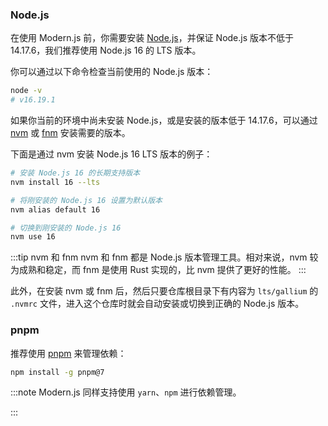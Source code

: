 ### Node.js

在使用 Modern.js 前，你需要安装 [Node.js](https://nodejs.org/)，并保证 Node.js 版本不低于 14.17.6，我们推荐使用 Node.js 16 的 LTS 版本。

你可以通过以下命令检查当前使用的 Node.js 版本：

```bash
node -v
# v16.19.1
```

如果你当前的环境中尚未安装 Node.js，或是安装的版本低于 14.17.6，可以通过 [nvm](https://github.com/nvm-sh/nvm) 或 [fnm](https://github.com/Schniz/fnm) 安装需要的版本。

下面是通过 nvm 安装 Node.js 16 LTS 版本的例子：

```bash
# 安装 Node.js 16 的长期支持版本
nvm install 16 --lts

# 将刚安装的 Node.js 16 设置为默认版本
nvm alias default 16

# 切换到刚安装的 Node.js 16
nvm use 16
```

:::tip nvm 和 fnm
nvm 和 fnm 都是 Node.js 版本管理工具。相对来说，nvm 较为成熟和稳定，而 fnm 是使用 Rust 实现的，比 nvm 提供了更好的性能。
:::

此外，在安装 nvm 或 fnm 后，然后只要仓库根目录下有内容为 `lts/gallium` 的 `.nvmrc` 文件，进入这个仓库时就会自动安装或切换到正确的 Node.js 版本。

### pnpm

推荐使用 [pnpm](https://pnpm.io/installation) 来管理依赖：

```bash
npm install -g pnpm@7
```

:::note
Modern.js 同样支持使用 `yarn`、`npm` 进行依赖管理。

:::
